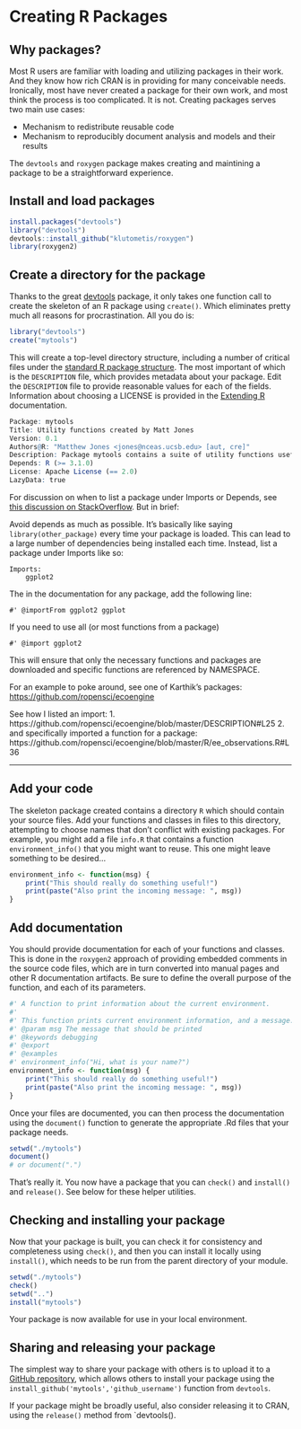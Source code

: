 # Creating R Packages

## Why packages?

Most R users are familiar with loading and utilizing packages in their work. And they know how rich CRAN is in providing for many conceivable needs.  Ironically, most have never created a package for their own work, and most think the process is too complicated.  It is not.  Creating packages serves two main use cases:

- Mechanism to redistribute reusable code
- Mechanism to reproducibly document analysis and models and their results

The `devtools` and `roxygen` package makes creating and maintining a package to be a straightforward experience.

## Install and load packages

```r
install.packages("devtools")
library("devtools")
devtools::install_github("klutometis/roxygen")
library(roxygen2)
```

## Create a directory for the package

Thanks to the great [devtools](https://github.com/hadley/devtools) package, it only takes one function call to create the skeleton of an R package using `create()`.  Which eliminates pretty much all reasons for procrastination.  All you do is:

```r
library("devtools")
create("mytools")
```

This will create a top-level directory structure, including a number of critical files under the [standard R package structure](http://cran.r-project.org/doc/manuals/r-release/R-exts.html#Package-structure).  The most important of which is the `DESCRIPTION` file, which provides metadata about your package. Edit the `DESCRIPTION` file to provide reasonable values for each of the fields. Information about choosing a LICENSE is provided in the [Extending R](http://cran.r-project.org/doc/manuals/r-release/R-exts.html#Licensing) documentation.

```r
Package: mytools
Title: Utility functions created by Matt Jones
Version: 0.1
Authors@R: "Matthew Jones <jones@nceas.ucsb.edu> [aut, cre]"
Description: Package mytools contains a suite of utility functions useful whenever I need stuff to get done.
Depends: R (>= 3.1.0)
License: Apache License (== 2.0)
LazyData: true
```

For discussion on when to list a package under Imports or Depends, see [this discussion on StackOverflow](http://stackoverflow.com/questions/8637993/better-explanation-of-when-to-use-imports-depends). But in brief:

Avoid depends as much as possible. It's basically like saying `library(other_package)` every time your package is loaded. This can lead to a large number of dependencies being installed each time. Instead, list a package under Imports like so:

```
Imports:
    ggplot2
```

The in the documentation for any package, add the following line:

```
#' @importFrom ggplot2 ggplot
```

If you need to use all (or most functions from a package)

```
#' @import ggplot2
```

This will ensure that only the necessary functions and packages are downloaded and specific functions are referenced by NAMESPACE.

For an example to poke around, see one of Karthik's packages: [https://github.com/ropensci/ecoengine](https://github.com/ropensci/ecoengine)

See how I listed an import: 
1. https://github.com/ropensci/ecoengine/blob/master/DESCRIPTION#L25
2. and specifically imported a function for a package: https://github.com/ropensci/ecoengine/blob/master/R/ee_observations.R#L36

---

## Add your code

The skeleton package created contains a directory `R` which should contain your source files.  Add your functions and classes in files to this directory, attempting to choose names that don't conflict with existing packages.  For example, you might add a file `info.R` that contains a function `environment_info()` that you might want to reuse. This one might leave something to be desired...

```r
environment_info <- function(msg) {
    print("This should really do something useful!")
    print(paste("Also print the incoming message: ", msg))
}
```

## Add documentation

You should provide documentation for each of your functions and classes.  This is done in the `roxygen2` approach of providing embedded comments in the source code files, which are in turn converted into manual pages and other R documentation artifacts.    Be sure to define the overall purpose of the function, and each of its parameters.

```r
#' A function to print information about the current environment.
#'
#' This function prints current environment information, and a message.
#' @param msg The message that should be printed
#' @keywords debugging
#' @export
#' @examples
#' environment_info("Hi, what is your name?")
environment_info <- function(msg) {
    print("This should really do something useful!")
    print(paste("Also print the incoming message: ", msg))
}
```

Once your files are documented, you can then process the documentation using the `document()` function to generate the appropriate .Rd files that your package needs.

```r
setwd("./mytools")
document()
# or document(".")
```

That's really it.  You now have a package that you can `check()` and `install()` and `release()`.  See below for these helper utilities.

## Checking and installing your package

Now that your package is built, you can check it for consistency and completeness using `check()`, and then you can install it locally using `install()`, which needs to be run from the parent directory of your module.

```r
setwd("./mytools")
check()
setwd("..")
install("mytools")
```

Your package is now available for use in your local environment.

## Sharing and releasing your package

The simplest way to share your package with others is to upload it to a [GitHub repository](https://github.com), which allows others to install your package using the `install_github('mytools','github_username')` function from `devtools`.

If your package might be broadly useful, also consider releasing it to CRAN, using the `release()` method from `devtools().



